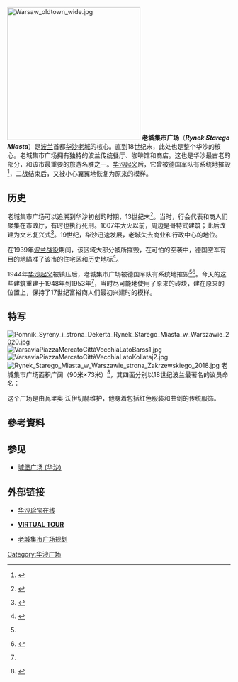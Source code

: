 {{coord|52.2497|N|21.0122|E|source:kolossus-plwiki|display=title}}

[[Image:Warsaw_oldtown_wide.jpg|300px]]
'''老城集市广场'''（'''''Rynek Starego Miasta'''''）是[[波兰|波兰]]首都[[华沙|华沙]][[华沙老城|老城]]的核心。直到18世纪末，此处也是整个华沙的核心。老城集市广场拥有独特的波兰传统餐厅、咖啡馆和商店。这也是华沙最古老的部分，和该市最重要的旅游名胜之一。[[华沙起义|华沙起义]]后，它曾被德国军队有系统地摧毁<ref>{{en icon}} {{cite web|author = |url = http://www.worldheritagesite.org/sites/warsaw.html|title = Warsaw|work = www.worldheritagesite.org|publisher = |pages = |page = |date = |accessdate = 2008-07-08|archive-url = https://web.archive.org/web/20080515051001/http://www.worldheritagesite.org/sites/warsaw.html|archive-date = 2008-05-15|dead-url = yes}}</ref>，二战结束后，又被小心翼翼地恢复为原来的模样。

== 历史 ==
老城集市广场可以追溯到华沙初创的时期，13世纪末<ref name="perelki">{{en icon}} {{cite web |author =  |url = http://www.um.warszawa.pl/v_syrenka/perelki/index_en.php?mi_id=48&dz_id=2 |title = The Old Town Market Square |work = eGuide / Treasures of Warsaw on-line |publisher =  |pages =  |page =  |date =  |accessdate = 2008-07-08 |archive-date = 2006-02-18 |archive-url = https://web.archive.org/web/20060218161718/http://www.um.warszawa.pl/v_syrenka/perelki/index_en.php?mi_id=48&dz_id=2 |dead-url = no }}</ref>。当时，行会代表和商人们聚集在市政厅，有时也执行死刑。1607年大火以前，周边是哥特式建筑；此后改建为文艺复兴式<ref name="staremiasto">
{{pl icon}} {{cite web|author = Marek Lewandowski|url = http://www.stare-miasto.com/ulice/rynek.html|title = Rynek Starego Miasta|work = www.stare-miasto.com|publisher = |pages = |page = |date = |accessdate = 2008-07-08|archive-url = https://web.archive.org/web/20160303221158/http://www.stare-miasto.com/ulice/rynek.html|archive-date = 2016-03-03|dead-url = yes}}
</ref>。19世纪，华沙迅速发展，老城失去商业和行政中心的地位。

在1939年[[波兰战役|波兰战役]]期间，该区域大部分被所摧毁，在可怕的空袭中，德国空军有目的地瞄准了该市的住宅区和历史地标<ref name="pbase">{{en icon}} {{cite web |author = Tomasz Dziubinski |url = http://www.pbase.com/smok53/warsaw_oldtown_world_heritage_unesco_photography |title = Warsaw's Old Town Quarter |work = www.pbase.com |publisher =  |pages =  |page =  |date =  |accessdate = 2008-07-08 |archive-date = 2020-06-28 |archive-url = https://web.archive.org/web/20200628000921/https://www.pbase.com/smok53/warsaw_oldtown_world_heritage_unesco_photography |dead-url = no }}</ref>。

1944年[[华沙起义|华沙起义]]被镇压后，老城集市广场被德国军队有系统地摧毁<ref name="pbase" /><ref>{{en icon}} {{cite web |author =  |url = http://whc.unesco.org/en/list/30 |title = Historic Centre of Warsaw |work = whc.unesco.org |publisher =  |pages =  |page =  |date =  |accessdate = 2008-07-08 |archive-date = 2017-07-11 |archive-url = https://web.archive.org/web/20170711153241/http://whc.unesco.org/en/list/30 |dead-url = no }}</ref>。今天的这些建筑重建于1948年到1953年<ref name="perelki" />，当时尽可能地使用了原来的砖块，建在原来的位置上，保持了17世纪富裕商人们最初兴建时的模样。

==特写==
[[Image:Pomnik_Syreny_i_strona_Dekerta_Rynek_Starego_Miasta_w_Warszawie_2020.jpg|right]] 
[[Image:VarsaviaPiazzaMercatoCittàVecchiaLatoBarss1.jpg|right]] 
[[Image:VarsaviaPiazzaMercatoCittàVecchiaLatoKollataj2.jpg|right]] 
[[Image:Rynek_Starego_Miasta_w_Warszawie_strona_Zakrzewskiego_2018.jpg|right]] 
老城集市广场面积广阔（90米×73米）<ref>{{en icon}} {{cite web |author =  |url = http://warsawguide.com/old_town.html |title = The Old Town in Warsaw |work = warsawguide.com |publisher =  |pages =  |page =  |date =  |accessdate = 2008-07-08 |archive-date = 2014-12-23 |archive-url = https://web.archive.org/web/20141223234402/http://www.warsawguide.com/old_town.html |dead-url = no }}</ref>，其四面分别以18世纪波兰最著名的议员命名： 

<!-- * 北侧的[[Jan_Dekert|Dekert]]'s Side (''Strona Dekerta'')，（28–42号），得名于商人[[Jan_Dekert|Jan Dekert]]，设有[[华沙历史博物馆|华沙历史博物馆]]. The entrance is in a building called "The Negro" (''Pod Murzynkiem'', nr 36), after the traditional sign over the doorway. It is decorated by [[sgraffito|sgraffiti]] from the 17世纪, by a portal coming from the [[Santi_Gucci|Santi Gucci]]的作坊. The original houses from 15th – 17th centuries survived until 1944 and used to be the most interesting town complex. The house preserved best among them was the Barczyka house (nr 32) with a stone [[herma|herma]]-post, and the only 17世纪 attic preserved in the Old Town, as well as a portal coming from the [[Pińczów|Pińczów]] workshop presenting a Baryczka gmerk.<ref>{{en icon}} {{cite web  |author = |url = http://www.um.warszawa.pl/v_syrenka/perelki/index_en.php?mi_id=51&dz_id=2 |title = The Market Square: Dekert Side |work = eGuide / Treasures of Warsaw on-line |publisher =  |pages =  |page =  |date = |accessdate = 2008-07-08}}</ref> 
* [[Franciszek_Barss|Barss]]' Side (''Strona Barssa'')，东侧（2–26号），with [[Mickiewicz_Museum|Mickiewicz Museum]] 纪念19世纪波兰诗人。It was the one devastated most. It was pulled down before 1952 and its buildings were replaced by the pseudo-antique houses with old details (at nr 20 a Gothic niche with remains of an old [[polychromy|polychromy]]) and new [[sgraffito|sgraffito]].<ref>{{en icon}} {{cite web  |author = |url = http://www.um.warszawa.pl/v_syrenka/perelki/index_en.php?mi_id=52&dz_id=2|title = The Market Square: Barss Side |work = eGuide / Treasures of Warsaw on-line |publisher =  |pages =  |page =  |date = |accessdate = 2008-07-08}}</ref> 
* [[Hugo_Kołłątaj|Kołłątaj]]'s Side (''Strona Hugo Kołłątaja''），西侧（15–31号），得名于1791年《五三宪法》的作者之一。17世纪的正立面装饰以哥特式细部。The Fukier house（27号）is a reconstruction of a the forms of 18世纪末.<ref>{{en icon}} {{cite web  |author = |url = http://www.um.warszawa.pl/v_syrenka/perelki/index_en.php?mi_id=50&dz_id=2 |title = The Market Square: Kołłątaj Side |work = eGuide / Treasures of Warsaw on-line |publisher =  |pages =  |page =  |date = |accessdate = 2008-07-08}}</ref> 
* [[Ignacy_Wyssogota_Zakrzewski|Zakrzewski]]'s Side (''Strona Zakrzewskiego''))，南侧（1–13号）。Features ''[[Basilisk|Bazyliszek]] House'', 得名于 a monster from the Dark Ages 和[[华沙耶稣会教堂|华沙耶稣会教堂]]钟楼. Façades 17世纪末18世纪初的典型. The portals preserved: Renaissance (nr 1)，可追溯到17世纪(nr 3). ''Pod Lwem'' house (nr 13) has an 原来的后期文艺复兴山墙，a relief of a lion, coming from 18世纪中叶, and a polychrome of Zofia Stryjeńska, the only one that remained of a complex of the Old Town polychromies created in 1928 - 1929.<ref>{{en icon}} {{cite web  |author = |url = http://www.um.warszawa.pl/v_syrenka/perelki/index_en.php?mi_id=49&dz_id=2 |title = The Market Square: Zakrzewski Side |work = eGuide / Treasures of Warsaw on-line |publisher =  |pages =  |page =  |date = |accessdate = 2008-07-08}}</ref> -->
这个广场是由瓦里奥·沃伊切赫维护，他身着包括红色服装和曲剑的传统服饰。

==參考資料==
<div class="references-small">
<references />
</div>

==参见==
*[[城堡广场_(华沙)|城堡广场 (华沙)]]

==外部链接==
* {{en icon}} [http://www.um.warszawa.pl/v_syrenka/perelki/index_en.php?mi_id=&dz_id= 华沙珍宝在线] {{Wayback|url=http://www.um.warszawa.pl/v_syrenka/perelki/index_en.php?mi_id=&dz_id= |date=20110115131231 }}
* {{pl icon}} '''[https://web.archive.org/web/20070918011852/http://www.warszawa.vr360.pl/ VIRTUAL TOUR]'''
* {{pl icon}} [http://www.zapiecek.com/rynek/rynek.html 老城集市广场规划] {{Wayback|url=http://www.zapiecek.com/rynek/rynek.html |date=20160613013651 }}

[[Category:华沙广场|Category:华沙广场]]